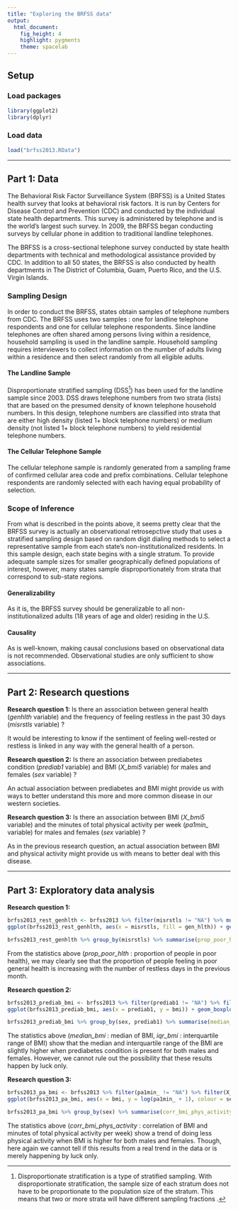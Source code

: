 ```yaml
---
title: "Exploring the BRFSS data"
output: 
  html_document: 
    fig_height: 4
    highlight: pygments
    theme: spacelab
---
```


## Setup

### Load packages

```r
library(ggplot2)
library(dplyr)
```

### Load data

```r
load("brfss2013.RData")
```


* * *

## Part 1: Data

The Behavioral Risk Factor Surveillance System (BRFSS) is a United States health survey that looks at behavioral risk factors. It is run by Centers for Disease Control and Prevention (CDC) and conducted by the individual state health departments. This survey is administered by telephone and is the world's largest such survey. In 2009, the BRFSS began conducting surveys by cellular phone in addition to traditional landline telephones.

The BRFSS is a cross-sectional telephone survey conducted by state health departments with technical and methodological assistance provided by CDC. In addition to all 50 states, the BRFSS is also conducted by health departments in The District of Columbia, Guam, Puerto Rico, and the U.S. Virgin Islands.

### Sampling Design

In order to conduct the BRFSS, states obtain samples of telephone numbers from CDC. The BRFSS uses two samples : one for landline telephone respondents and one for cellular telephone respondents. Since landline telephones are often shared among persons living within a residence, household sampling is used in the landline sample. Household sampling requires interviewers to collect information on the number of adults living within a residence and then select randomly from all eligible adults.

#### The Landline Sample

Disproportionate stratified sampling (DSS^[Disproportionate stratification is a type of stratified sampling. With disproportionate stratification, the sample size of each stratum does not have to be proportionate to the population size of the stratum. This means that two or more strata will have different sampling fractions .]) has been used for the landline sample since 2003. DSS draws telephone numbers from two strata (lists) that are based on the presumed density of known telephone household numbers. In this design, telephone numbers are classified into strata that are either high density (listed 1+ block telephone numbers) or medium density (not listed 1+ block telephone numbers) to yield residential telephone numbers.

#### The Cellular Telephone Sample

The cellular telephone sample is randomly generated from a sampling frame of confirmed cellular area code and prefix combinations. Cellular telephone respondents are randomly selected with each having equal probability of selection. 

### Scope of Inference

From what is described in the points above, it seems pretty clear that the BRFSS survey is actually an observational retrosepctive study that uses a stratified sampling design based on random digit dialing methods to select a representative sample from each state's non-institutionalized residents. In this sample design, each state begins with a single stratum. To provide adequate sample sizes for smaller geographically defined populations of interest, however, many states sample disproportionately from strata that correspond to sub-state regions.

#### Generalizability

As it is, the BRFSS survey should be generalizable to all non-institutionalized adults (18 years of age and older) residing in the U.S.

#### Causality

As is well-known, making causal conclusions based on observational data is not recommended. Observational studies are only sufficient to show associations.

* * *

## Part 2: Research questions

**Research question 1:** Is there an association between general health (*genhlth* variable) and the frequency of feeling restless in the past 30 days (*misrstls* variable) ?

It would be interesting to know if the sentiment of feeling well-rested or restless is linked in any way with the general health of a person.


**Research question 2:** Is there an association between prediabetes condition (*prediab1* variable) and BMI (*X_bmi5* variable) for males and females (*sex* variable) ?

An actual association between prediabetes and BMI might provide us with ways to better understand this more and more common disease in our western societies.

**Research question 3:** Is there an association between BMI (*X_bmi5* variable) and the minutes of total physical activity per week (*pa1min_* variable) for males and females (*sex* variable) ?

As in the previous research question, an actual association between BMI and physical activity might provide us with means to better deal with this disease.


* * *

## Part 3: Exploratory data analysis

**Research question 1:**

```r
brfss2013_rest_genhlth <- brfss2013 %>% filter(misrstls != "NA") %>% mutate(gen_hlth = ifelse(genhlth == "Poor", "Poor", "Good")) %>% filter(gen_hlth != "NA")
ggplot(brfss2013_rest_genhlth, aes(x = misrstls, fill = gen_hlth)) + geom_bar(position = "fill") + scale_fill_discrete(name = "General Health") + xlab("Frequency of restless days") + ylab("Proportion") # proportion of people in general good health decreases with time restless
```

```r
brfss2013_rest_genhlth %>% group_by(misrstls) %>% summarise(prop_poor_hlth = sum(gen_hlth == "Poor") / n())
```

From the statistics above (*prop_poor_hlth* : proportion of people in poor health), we may clearly see that the proportion of people feeling in poor general health is increasing with the number of restless days in the previous month.

**Research question 2:**

```r
brfss2013_prediab_bmi <- brfss2013 %>% filter(prediab1 != "NA") %>% filter(X_bmi5 != "NA") %>% mutate(bmi = X_bmi5 / 100)
ggplot(brfss2013_prediab_bmi, aes(x = prediab1, y = bmi)) + geom_boxplot() + facet_wrap(~sex) + xlab("Prediabetes condition") + ylab("BMI") # bmi slightly higher for prediabetes condition
```

```r
brfss2013_prediab_bmi %>% group_by(sex, prediab1) %>% summarise(median_bmi = median(bmi), iqr_bmi = IQR(bmi))
```

The statistics above (*median_bmi* : median of BMI, *iqr_bmi* : interquartile range of BMI) show that the median and interquartile range of the BMI are slightly higher when prediabetes condition is present for both males and females. However, we cannot rule out the possibility that these results happen by luck only.

**Research question 3:**

```r
brfss2013_pa_bmi <- brfss2013 %>% filter(pa1min_ != "NA") %>% filter(X_bmi5 != "NA") %>% mutate(bmi = X_bmi5 / 100)
ggplot(brfss2013_pa_bmi, aes(x = bmi, y = log(pa1min_ + 1), colour = sex)) + geom_point(shape = 19, alpha = 1/4) + geom_smooth(method = lm, se = FALSE) + scale_colour_discrete(name = "Sex") + xlab("BMI") + ylab("Minutes of physical activity per week (Log)") # as bmi increases the number of total physical activity decreases
```

```r
brfss2013_pa_bmi %>% group_by(sex) %>% summarise(corr_bmi_phys_activity = cor(bmi, pa1min_))
```

The statistics above (*corr_bmi_phys_activity* : correlation of BMI and minutes of total physical activity per week) show a trend of doing less physical activity when BMI is higher for both males and females. Though, here again we cannot tell if this results from a real trend in the data or is merely happening by luck only.
